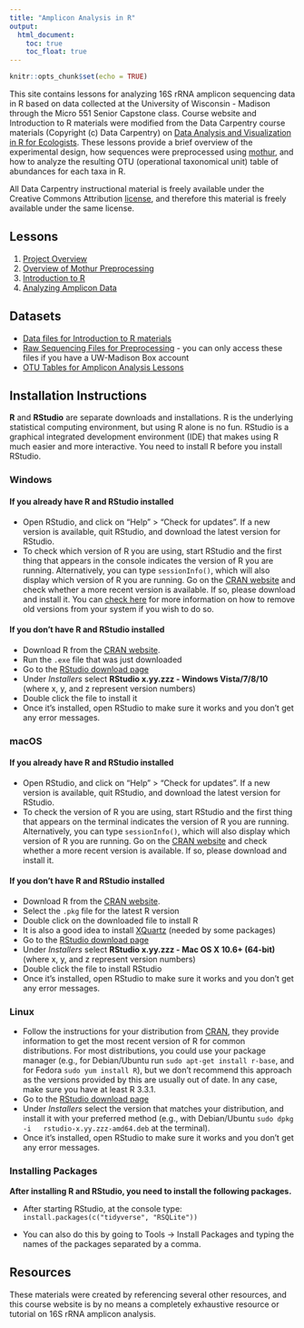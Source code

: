```yaml
---
title: "Amplicon Analysis in R"
output: 
  html_document:
    toc: true
    toc_float: true
---
```


```r
knitr::opts_chunk$set(echo = TRUE)
```

This site contains lessons for analyzing 16S rRNA amplicon sequencing data in R based on data collected at the University of Wisconsin - Madison through the Micro 551 Senior Capstone class. Course website and Introduction to R materials were modified from the Data Carpentry course materials (Copyright (c) Data Carpentry) on [Data Analysis and Visualization in R for Ecologists](https://datacarpentry.org/R-ecology-lesson/). These lessons provide a brief overview of the experimental design, how sequences were preprocessed using [mothur](https://mothur.org/), and how to analyze the resulting OTU (operational taxonomical unit) table of abundances for each taxa in R.

All Data Carpentry instructional material is freely available under the Creative Commons Attribution [license](https://datacarpentry.org/R-ecology-lesson/LICENSE.html), and therefore this material is freely available under the same license.

## Lessons

1. [Project Overview](00-project-overview.html)
2. [Overview of Mothur Preprocessing](01-preprocessing.html)
3. [Introduction to R](02-intro-to-r.html)
4. [Analyzing Amplicon Data](03-analyzing-amplicon-data.html)

## Datasets

- [Data files for Introduction to R materials](https://figshare.com/articles/Portal_Project_Teaching_Database/1314459)
- [Raw Sequencing Files for Preprocessing](https://uwmadison.box.com/s/51uqumk335wde9lsj3zduwyo2mxasoyg) - you can only access these files if you have a UW-Madison Box account
- [OTU Tables for Amplicon Analysis Lessons]()

## Installation Instructions

**R** and **RStudio** are separate downloads and installations. R is the
underlying statistical computing environment, but using R alone is no
fun. RStudio is a graphical integrated development environment (IDE) that makes
using R much easier and more interactive. You need to install R before you
install RStudio.

### Windows

#### If you already have R and RStudio installed

* Open RStudio, and click on "Help" > "Check for updates". If a new version is
	available, quit RStudio, and download the latest version for RStudio.
* To check which version of R you are using, start RStudio and the first thing
  that appears in the console indicates the version of R you are
  running. Alternatively, you can type `sessionInfo()`, which will also display
  which version of R you are running. Go on
  the [CRAN website](https://cran.r-project.org/bin/windows/base/) and check
  whether a more recent version is available. If so, please download and install
  it. You can [check here](https://cran.r-project.org/bin/windows/base/rw-FAQ.html#How-do-I-UNinstall-R_003f) for
  more information on how to remove old versions from your system if you wish to do so.

#### If you don't have R and RStudio installed

* Download R from
  the [CRAN website](https://cran.r-project.org/bin/windows/base/release.htm).
* Run the `.exe` file that was just downloaded
* Go to the [RStudio download page](https://www.rstudio.com/products/rstudio/download/#download)
* Under *Installers* select **RStudio x.yy.zzz - Windows
  Vista/7/8/10** (where x, y, and z represent version numbers)
* Double click the file to install it
* Once it's installed, open RStudio to make sure it works and you don't get any
  error messages.

### macOS

#### If you already have R and RStudio installed

* Open RStudio, and click on "Help" > "Check for updates". If a new version is
	available, quit RStudio, and download the latest version for RStudio.
* To check the version of R you are using, start RStudio and the first thing
  that appears on the terminal indicates the version of R you are running. Alternatively, you can type `sessionInfo()`, which will also display which version of R you are running. Go on
  the [CRAN website](https://cran.r-project.org/bin/macosx/) and check
  whether a more recent version is available. If so, please download and install
  it.

#### If you don't have R and RStudio installed

* Download R from
  the [CRAN website](https://cran.r-project.org/bin/macosx/).
* Select the `.pkg` file for the latest R version
* Double click on the downloaded file to install R
* It is also a good idea to install [XQuartz](https://www.xquartz.org/) (needed
  by some packages)
* Go to the [RStudio download page](https://www.rstudio.com/products/rstudio/download/#download)
* Under *Installers* select **RStudio x.yy.zzz - Mac OS X 10.6+ (64-bit)**
  (where x, y, and z represent version numbers)
* Double click the file to install RStudio
* Once it's installed, open RStudio to make sure it works and you don't get any
  error messages.


### Linux

* Follow the instructions for your distribution
  from [CRAN](https://cloud.r-project.org/bin/linux), they provide information
  to get the most recent version of R for common distributions. For most
  distributions, you could use your package manager (e.g., for Debian/Ubuntu run
  `sudo apt-get install r-base`, and for Fedora `sudo yum install R`), but we
  don't recommend this approach as the versions provided by this are
  usually out of date. In any case, make sure you have at least R 3.3.1.
* Go to the
  [RStudio download page](https://www.rstudio.com/products/rstudio/download/#download)
* Under *Installers* select the version that matches your distribution, and
  install it with your preferred method (e.g., with Debian/Ubuntu `sudo dpkg -i
  rstudio-x.yy.zzz-amd64.deb` at the terminal).
* Once it's installed, open RStudio to make sure it works and you don't get any
  error messages.


### Installing Packages

**After installing R and RStudio, you need to install the following packages.**

* After starting RStudio, at the console type:
  `install.packages(c("tidyverse", "RSQLite"))`

* You can also do this by going to Tools -> Install Packages and typing the names of the packages separated by a comma.

## Resources

These materials were created by referencing several other resources, and this course website is by no means a completely exhaustive resource or tutorial on 16S rRNA amplicon analysis.